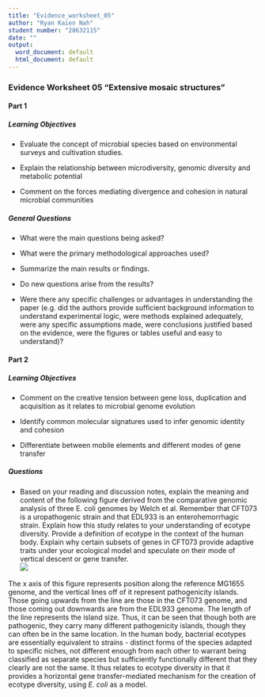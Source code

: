 ```yaml
---
title: "Evidence_worksheet_05"
author: "Ryan Kaien Nah"
student number: "28632115"
date: ""
output:
  word_document: default
  html_document: default
---
```


### Evidence Worksheet 05 "Extensive mosaic structures"

#### Part 1 
##### Learning Objectives
*	Evaluate the concept of microbial species based on environmental surveys and cultivation studies.

*	Explain the relationship between microdiversity, genomic diversity and metabolic potential

*	Comment on the forces mediating divergence and cohesion in natural microbial communities


##### General Questions
* What were the main questions being asked?



* What were the primary methodological approaches used?



* Summarize the main results or findings. 



* Do new questions arise from the results?



* Were there any specific challenges or advantages in understanding the paper (e.g. did the authors provide sufficient background information to understand experimental logic, were methods explained adequately, were any specific assumptions made, were conclusions justified based on the evidence, were the figures or tables useful and easy to understand)? 

#### Part 2

##### Learning Objectives
*	Comment on the creative tension between gene loss, duplication and acquisition as it relates to microbial genome evolution

*	Identify common molecular signatures used to infer genomic identity and cohesion

*	Differentiate between mobile elements and different modes of gene transfer

##### Questions

* Based on your reading and discussion notes, explain the meaning and content of the following figure derived from the comparative genomic analysis of three E. coli genomes by Welch et al. Remember that CFT073 is a uropathogenic strain and that EDL933 is an enterohemorrhagic strain. Explain how this study relates to your understanding of ecotype diversity. Provide a definition of ecotype in the context of the human body. Explain why certain subsets of genes in CFT073 provide adaptive traits under your ecological model and speculate on their mode of vertical descent or gene transfer.  
![](Module_03/EW_05_Figure.jpg)

The x axis of this figure represents position along the reference MG1655 genome, and the vertical lines off of it represent pathogenicity islands. Those going upwards from the line are those in the CFT073 genome, and those coming out downwards are from the EDL933 genome. The length of the line represents the island size. Thus, it can be seen that though both are pathogenic, they carry many different pathogenicity islands, though they can often be in the same location. In the human body, bacterial ecotypes are essentially equivalent to strains - distinct forms of the species adapted to specific niches, not different enough from each other to warrant being classified as separate species but sufficiently functionally different that they clearly are not the same. It thus relates to ecotype diversity in that it provides a horizontal gene transfer-mediated mechanism for the creation of ecotype diversity, using *E. coli* as a model. 